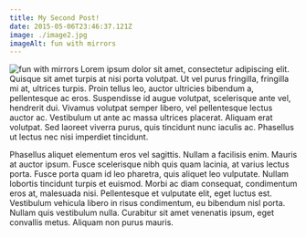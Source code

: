 ```yaml
---
title: My Second Post!
date: 2015-05-06T23:46:37.121Z
image: ./image2.jpg
imageAlt: fun with mirrors
---
```


![fun with mirrors](image2.jpg)
Lorem ipsum dolor sit amet, consectetur adipiscing elit. Quisque sit amet turpis at nisi porta volutpat. Ut vel purus fringilla, fringilla mi at, ultrices turpis. Proin tellus leo, auctor ultricies bibendum a, pellentesque ac eros. Suspendisse id augue volutpat, scelerisque ante vel, hendrerit dui. Vivamus volutpat semper libero, vel pellentesque lectus auctor ac. Vestibulum ut ante ac massa ultrices placerat. Aliquam erat volutpat. Sed laoreet viverra purus, quis tincidunt nunc iaculis ac. Phasellus ut lectus nec nisi imperdiet tincidunt.

Phasellus aliquet elementum eros vel sagittis. Nullam a facilisis enim. Mauris at auctor ipsum. Fusce scelerisque nibh quis quam lacinia, at varius lectus porta. Fusce porta quam id leo pharetra, quis aliquet leo vulputate. Nullam lobortis tincidunt turpis et euismod. Morbi ac diam consequat, condimentum eros at, malesuada nisi. Pellentesque et vulputate elit, eget luctus est. Vestibulum vehicula libero in risus condimentum, eu bibendum nisl porta. Nullam quis vestibulum nulla. Curabitur sit amet venenatis ipsum, eget convallis metus. Aliquam non purus mauris.

